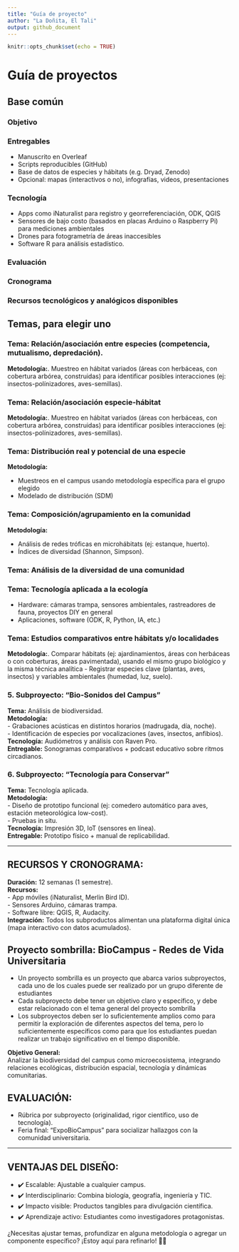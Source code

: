 ```yaml
---
title: "Guía de proyecto"
author: "La Doñita, El Tali"
output: github_document
---
```


```r
knitr::opts_chunk$set(echo = TRUE)
```


<!-- # POOL DE LLUVIA DE IDEAS -->

<!-- - El proyecto conjunto: -->

<!--   - Biodiversidad y distribución  -->
<!--   - Con entregas por parejas (para valoración independiente, si se caen personas o en el grupo, se valora a quienes queden, dar opción para no trabajar en grupos de 2, sino individualmente), y roles el proyecto conjunto. -->
<!--   - Cada grupo terminaría sus análisis con un documento de manuscrito. -->
<!--   - Si dos o más grupos se quieren reunir para manuscrito conjunto, perfecto, pero si falla, se vuelve a la idea de manuscritos por grupos. -->

<!-- ## Ideas para la guía de proyecto -->

<!-- - ¿Qué se espera del proyecto? -->

<!--   - Que los estudiantes aprendan a trabajar en equipo, a organizarse, a planificar, a realizar una colecta de datos de campo, a analizar e interpretar los datos, y a redactar un manuscrito científico. -->
<!--   - Que los estudiantes aprendan a utilizar herramientas tecnológicas para la colecta y análisis de datos. -->
<!--   - Que los estudiantes desarrollen habilidades de comunicación científica. -->


<!-- - Básicos -->

<!--   - En el campus de la UASD o en el Malecón -->
<!--   - El proyecto debe ser realizable -->
<!--   - Desde mediados de septiembre hasta mediados-finales de noviembre (9 a 10 semanas) -->
<!--   - ¿Qué se hará en el tiempo de proyecto? -->
<!--     - Colecta de datos de campo -->
<!--     - Análisis -->
<!--     - Interpretación -->
<!--     - Redacción del manuscrito (IMRaD) -->
<!--   - La colecta de datos de campo debe ser realizable en el horario laboral del área de estudio (si aplica), siempre considerando las medidas de seguridad (poder llegar a casa a una hora "decente") -->

<!-- - ¿Qué cambios ambientales ocurren en el período de trabajo? -->

<!--   - Precipitación (de menor a mayor) -->
<!--   - Reducción del fotoperiodo (de mayor a menor) -->
<!--   - En cuanto a la biodiversidad, se suman las aves migratorias; algunas especies de insectos aumentan o disminuyen en su población -->
<!--   - La caducifolia aparece en algunos casos -->
<!--   - Aunque en menor medida, la temperatura cambia de mayor a menor -->
<!--   - La variabilidad diaria de ka temperatura, la luminosidad, o incluso el ruido, podría influir sobre determinadas especies -->

<!-- - Temas y grupos biológicos -->

<!--   - Relación/asociación entre especies -->
<!--   - Relación/asociación especie-hábitat -->
<!--   - Distribución real y potencial de una especie -->
<!--   - Composición/agrupamiento en la comunidad -->
<!--   - Análisis de la diversidad de una comunidad -->
<!--   - Tecnología aplicada a la ecología -->
<!--     - Hardware: cámaras trampa, sensores ambientales, rastreadores de fauna, proyectos DIY en general -->
<!--     - Aplicaciones, software (ODK, R, Python, IA, etc.) -->
<!--   - Estudios comparativos entre localidades, usando el mismo grupo biológico y la misma metodología -->

<!-- - Proyecto sombrilla -->





# Guía de proyectos

## Base común

### Objetivo

### Entregables

- Manuscrito en Overleaf
- Scripts reproducibles (GitHub)
- Base de datos de especies y hábitats (e.g. Dryad, Zenodo)
- Opcional: mapas (interactivos o no), infografías, videos, presentaciones

### Tecnología

- Apps como iNaturalist para registro y georreferenciación, ODK, QGIS
- Sensores de bajo costo (basados en placas Arduino o Raspberry Pi) para mediciones ambientales
- Drones para fotogrametría de áreas inaccesibles
- Software R para análisis estadístico.  


### Evaluación

### Cronograma

### Recursos tecnológicos y analógicos disponibles

## Temas, para elegir uno

### Tema: Relación/asociación entre especies (competencia, mutualismo, depredación).

**Metodología:**. Muestreo en hábitat variados (áreas con herbáceas, con cobertura arbórea, construidas) para identificar posibles interacciones (ej: insectos-polínizadores, aves-semillas).

### Tema: Relación/asociación especie-hábitat

**Metodología:**. Muestreo en hábitat variados (áreas con herbáceas, con cobertura arbórea, construidas) para identificar posibles interacciones (ej: insectos-polínizadores, aves-semillas).

### Tema: Distribución real y potencial de una especie

**Metodología:**  

- Muestreos en el campus usando metodología específica para el grupo elegido
- Modelado de distribución (SDM)

### Tema: Composición/agrupamiento en la comunidad

**Metodología:**

- Análisis de redes tróficas en microhábitats (ej: estanque, huerto).  
- Índices de diversidad (Shannon, Simpson).  




### Tema: Análisis de la diversidad de una comunidad



### Tema: Tecnología aplicada a la ecología

- Hardware: cámaras trampa, sensores ambientales, rastreadores de fauna, proyectos DIY en general
- Aplicaciones, software (ODK, R, Python, IA, etc.)

### Tema: Estudios comparativos entre hábitats y/o localidades

**Metodología:**. Comparar hábitats (ej: ajardinamientos, áreas con herbáceas o con coberturas, áreas pavimentada), usando el mismo grupo biológico y la misma técnica analítica
- Registrar especies clave (plantas, aves, insectos) y variables ambientales (humedad, luz, suelo).  











### 5. Subproyecto: "Bio-Sonidos del Campus"  
**Tema:** Análisis de biodiversidad.  
**Metodología:**  
- Grabaciones acústicas en distintos horarios (madrugada, día, noche).  
- Identificación de especies por vocalizaciones (aves, insectos, anfibios).  
**Tecnología:** Audiómetros y análisis con Raven Pro.  
**Entregable:** Sonogramas comparativos + podcast educativo sobre ritmos circadianos.

### 6. Subproyecto: "Tecnología para Conservar"  
**Tema:** Tecnología aplicada.  
**Metodología:**  
- Diseño de prototipo funcional (ej: comedero automático para aves, estación meteorológica low-cost).  
- Pruebas in situ.  
**Tecnología:** Impresión 3D, IoT (sensores en línea).  
**Entregable:** Prototipo físico + manual de replicabilidad.

---

## RECURSOS Y CRONOGRAMA:

**Duración:** 12 semanas (1 semestre).  
**Recursos:**  
- App móviles (iNaturalist, Merlin Bird ID).  
- Sensores Arduino, cámaras trampa.  
- Software libre: QGIS, R, Audacity.  
**Integración:** Todos los subproductos alimentan una plataforma digital única (mapa interactivo con datos acumulados).









## Proyecto sombrilla: BioCampus - Redes de Vida Universitaria

- Un proyecto sombrilla es un proyecto que abarca varios subproyectos, cada uno de los cuales puede ser realizado por un grupo diferente de estudiantes
- Cada subproyecto debe tener un objetivo claro y específico, y debe estar relacionado con el tema general del proyecto sombrilla
- Los subproyectos deben ser lo suficientemente amplios como para permitir la exploración de diferentes aspectos del tema, pero lo suficientemente específicos como para que los estudiantes puedan realizar un trabajo significativo en el tiempo disponible.


**Objetivo General:**  
Analizar la biodiversidad del campus como microecosistema, integrando relaciones ecológicas, distribución espacial, tecnología y dinámicas comunitarias.

## EVALUACIÓN:

- Rúbrica por subproyecto (originalidad, rigor científico, uso de tecnología).  
- Feria final: "ExpoBioCampus" para socializar hallazgos con la comunidad universitaria.

---

## VENTAJAS DEL DISEÑO:

- ✔️ Escalable: Ajustable a cualquier campus.  
- ✔️ Interdisciplinario: Combina biología, geografía, ingeniería y TIC.  
- ✔️ Impacto visible: Productos tangibles para divulgación científica.  
- ✔️ Aprendizaje activo: Estudiantes como investigadores protagonistas.

¿Necesitas ajustar temas, profundizar en alguna metodología o agregar un componente específico? ¡Estoy aquí para refinarlo! 🌱🔬
